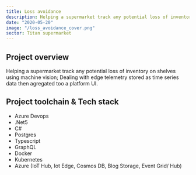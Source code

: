 ```yaml
---
title: Loss avoidance
description: Helping a supermarket track any potential loss of inventory on shelves using machine vision.
date: "2020-05-20"
image: "/loss_avoidance_cover.png"
sector: Titan supermarket
---
```


## Project overview

Helping a supermarket track any potential loss of inventory on shelves using machine vision; Dealing with edge telemetry stored as time series data then agregated too a platform UI.

## Project toolchain & Tech stack

- Azure Devops
- .Net5
- C#
- Postgres
- Typescript
- GraphQL
- Docker
- Kubernetes
- Azure (IoT Hub, Iot Edge, Cosmos DB, Blog Storage, Event Grid/ Hub)
